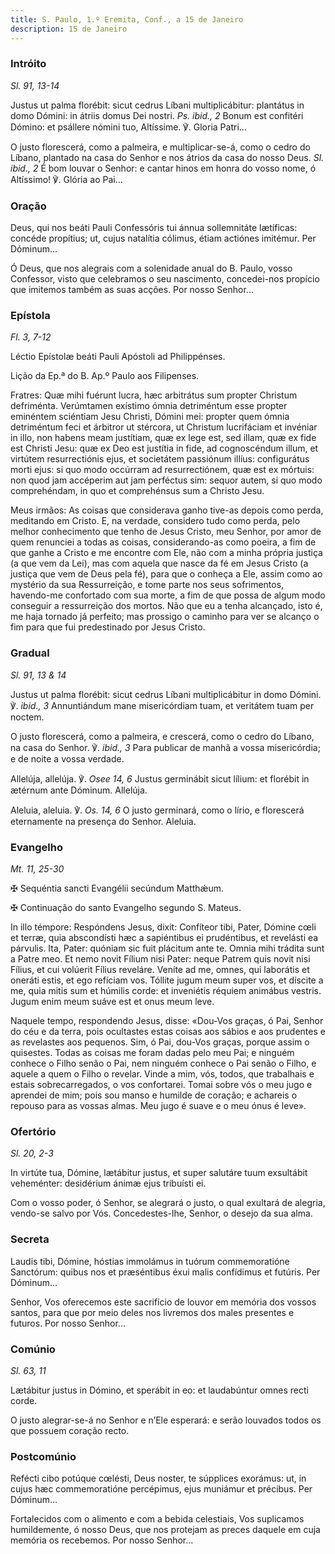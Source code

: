 ```yaml
---
title: S. Paulo, 1.º Eremita, Conf., a 15 de Janeiro
description: 15 de Janeiro
---
```


### Intróito

<em>Sl. 91, 13-14</em>

<div class="side-by-side not-content">

Justus ut palma florébit: sicut cedrus Líbani multiplicábitur: plantátus in
    domo Dómini: in átriis domus Dei nostri. <em>Ps. ibid., 2</em> Bonum est
    confitéri Dómino: et psállere nómini tuo, Altíssime. ℣. Gloria Patri...

O justo florescerá, como a palmeira, e multiplicar-se-á, como o cedro do
    Líbano, plantado na casa do Senhor e nos átrios da casa do nosso Deus.
    <em>Sl. ibid., 2</em> É bom louvar o Senhor: e cantar hinos em honra do vosso
    nome, ó Altíssimo! ℣. Glória ao Pai...

</div>

### Oração

<div class="side-by-side not-content">

Deus, qui nos beáti Pauli Confessóris tui ánnua sollemnitáte lætíficas:
    concéde propítius; ut, cujus natalítia cólimus, étiam actiónes imitémur. Per
    Dóminum...

Ó Deus, que nos alegrais com a solenidade anual do B. Paulo, vosso
    Confessor, visto que celebramos o seu nascimento, concedei-nos propício que
    imitemos também as suas acções. Por nosso Senhor...

</div>

### Epístola

<em>Fl. 3, 7-12</em>

<div class="side-by-side not-content">

Léctio Epístolæ beáti Pauli Apóstoli ad Philippénses.

Lição da Ep.ª do B. Ap.º Paulo aos Filipenses.

Fratres: Quæ mihi fuérunt lucra, hæc arbitrátus sum propter Christum
    defriménta. Verúmtamen exístimo ómnia detriméntum esse propter eminéntem
    sciéntiam Jesu Christi, Dómini mei: propter quem ómnia detriméntum feci et
    árbitror ut stércora, ut Christum lucrifáciam et invéniar in illo, non
    habens meam justítiam, quæ ex lege est, sed illam, quæ ex fide est Christi
    Jesu: quæ ex Deo est justítia in fide, ad cognoscéndum illum, et virtútem
    resurrectiónis ejus, et societátem passiónum illíus: configurátus morti
    ejus: si quo modo occúrram ad resurrectiónem, quæ est ex mórtuis: non quod
    jam accéperim aut jam perféctus sim: sequor autem, si quo modo comprehéndam,
    in quo et comprehénsus sum a Christo Jesu.

Meus irmãos: As coisas que considerava ganho tive-as depois como perda,
    meditando em Cristo. E, na verdade, considero tudo como perda, pelo melhor
    conhecimento que tenho de Jesus Cristo, meu Senhor, por amor de quem
    renunciei a todas as coisas, considerando-as como poeira, a fim de que ganhe
    a Cristo e me encontre com Ele, não com a minha própria justiça (a que vem
    da Lei), mas com aquela que nasce da fé em Jesus Cristo (a justiça que vem
    de Deus pela fé), para que o conheça a Ele, assim como ao mystério da sua
    Ressurreição, e tome parte nos seus sofrimentos, havendo-me confortado com
    sua morte, a fim de que possa de algum modo conseguir a ressurreição dos
    mortos. Não que eu a tenha alcançado, isto é, me haja tornado já perfeito;
    mas prossigo o caminho para ver se alcanço o fim para que fui predestinado
    por Jesus Cristo.

</div>

### Gradual

<em>Sl. 91, 13 & 14</em>

<div class="side-by-side not-content">

Justus ut palma florébit: sicut cedrus Líbani multiplicábitur in domo
    Dómini. ℣. <em>ibid., 3</em> Annuntiándum mane misericórdiam tuam, et
    veritátem tuam per noctem.

O justo florescerá, como a palmeira, e crescerá, como o cedro do Líbano, na
    casa do Senhor. ℣. <em>ibid., 3</em> Para publicar de manhã a vossa
    misericórdia; e de noite a vossa verdade.

Allelúja, allelúja. ℣. <em>Osee 14, 6</em> Justus germinábit sicut lílium:
    et florébit in ætérnum ante Dóminum. Allelúja.

Aleluia, aleluia. ℣. <em>Os. 14, 6</em> O justo germinará, como o lírio, e
    florescerá eternamente na presença do Senhor. Aleluia.

</div>

### Evangelho

<em>Mt. 11, 25-30</em>

<div class="side-by-side not-content">

<span class="cross text-red-500">✠</span> Sequéntia sancti Evangélii
    secúndum Matthǽum.

<span class="cross text-red-500">✠</span> Continuação do santo Evangelho
    segundo S. Mateus.

In illo témpore: Respóndens Jesus, dixit: Confíteor tibi, Pater, Dómine cœli
    et terræ, quia abscondísti hæc a sapiéntibus ei prudéntibus, et revelásti ea
    párvulis. Ita, Pater: quóniam sic fuit plácitum ante te. Omnia mihi trádita
    sunt a Patre meo. Et nemo novit Fílium nisi Pater: neque Patrem quis novit
    nisi Fílius, et cui volúerit Fílius reveláre. Veníte ad me, omnes, qui
    laborátis et oneráti estis, et ego refíciam vos. Tóllite jugum meum super
    vos, et díscite a me, quia mitis sum et húmilis corde: et inveniétis réquiem
    animábus vestris. Jugum enim meum suáve est et onus meum leve.

Naquele tempo, respondendo Jesus, disse: «Dou-Vos graças, ó Pai, Senhor do
    céu e da terra, pois ocultastes estas coisas aos sábios e aos prudentes e as
    revelastes aos pequenos. Sim, ó Pai, dou-Vos graças, porque assim o
    quisestes. Todas as coisas me foram dadas pelo meu Pai; e ninguém conhece o
    Filho senão o Pai, nem ninguém conhece o Pai senão o Filho, e aquele a quem
    o Filho o revelar. Vinde a mim, vós, todos, que trabalhais e estais
    sobrecarregados, o vos confortarei. Tomai sobre vós o meu jugo e aprendei de
    mim; pois sou manso e humilde de coração; e achareis o repouso para as
    vossas almas. Meu jugo é suave e o meu ónus é leve».

</div>

### Ofertório

<em>Sl. 20, 2-3</em>

<div class="side-by-side not-content">

In virtúte tua, Dómine, lætábitur justus, et super salutáre tuum exsultábit
    veheménter: desidérium ánimæ ejus tribuísti ei.

Com o vosso poder, ó Senhor, se alegrará o justo, o qual exultará de
    alegria, vendo-se salvo por Vós. Concedestes-lhe, Senhor, o desejo da sua
    alma.

</div>

### Secreta

<div class="side-by-side not-content">

Laudis tibi, Dómine, hóstias immolámus in tuórum commemoratióne Sanctórum:
    quibus nos et præséntibus éxui malis confídimus et futúris. Per Dóminum...

Senhor, Vos oferecemos este sacrifício de louvor em memória dos vossos
    santos, para que por meio deles nos livremos dos males presentes e futuros.
    Por nosso Senhor...

</div>

### Comúnio

<em>Sl. 63, 11</em>

<div class="side-by-side not-content">

Lætábitur justus in Dómino, et sperábit in eo: et laudabúntur omnes recti
    corde.

O justo alegrar-se-á no Senhor e n’Ele esperará: e serão louvados todos os
    que possuem coração recto.

</div>

### Postcomúnio

<div class="side-by-side not-content">

Refécti cibo potúque cœlésti, Deus noster, te súpplices exorámus: ut, in
    cujus hæc commemoratióne percépimus, ejus muniámur et précibus. Per
    Dóminum...

Fortalecidos com o alimento e com a bebida celestiais, Vos suplicamos
    humildemente, ó nosso Deus, que nos protejam as preces daquele em cuja
    memória os recebemos. Por nosso Senhor...

</div>

